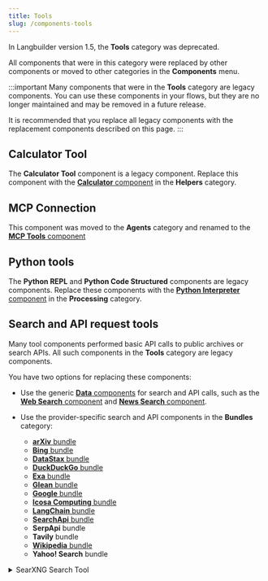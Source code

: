 ```yaml
---
title: Tools
slug: /components-tools
---
```


In Langbuilder version 1.5, the **Tools** category was deprecated.

All components that were in this category were replaced by other components or moved to other categories in the **Components** menu.

:::important
Many components that were in the **Tools** category are legacy components.
You can use these components in your flows, but they are no longer maintained and may be removed in a future release.

It is recommended that you replace all legacy components with the replacement components described on this page.
:::

## Calculator Tool

The **Calculator Tool** component is a legacy component.
Replace this component with the [**Calculator** component](/components-helpers#calculator) in the **Helpers** category.

## MCP Connection

This component was moved to the **Agents** category and renamed to the [**MCP Tools** component](/components-agents#mcp-connection)

## Python tools

The **Python REPL** and **Python Code Structured** components are legacy components.
Replace these components with the [**Python Interpreter** component](/components-processing#python-interpreter) in the **Processing** category.

## Search and API request tools

Many tool components performed basic API calls to public archives or search APIs.
All such components in the **Tools** category are legacy components.

You have two options for replacing these components:

* Use the generic [**Data** components](/components-data) for search and API calls, such as the [**Web Search** component](/components-data#web-search) and [**News Search** component](/components-data#news-search).

* Use the provider-specific search and API components in the **Bundles** category:

    * [**arXiv** bundle](/bundles-arxiv)
    * [**Bing** bundle](/bundles-bing)
    * [**DataStax** bundle](/bundles-datastax)
    * [**DuckDuckGo** bundle](/bundles-duckduckgo)
    * [**Exa** bundle](/bundles-exa)
    * [**Glean** bundle](/bundles-glean)
    * [**Google** bundle](/bundles-google)
    * [**Icosa Computing** bundle](/bundles-icosacomputing)
    * [**LangChain** bundle](/bundles-langchain)
    * [**SearchApi** bundle](/bundles-searchapi)
    * **SerpApi** bundle
    * **Tavily** bundle
    * [**Wikipedia** bundle](/bundles-wikipedia)
    * **Yahoo! Search** bundle

<details>
<summary>SearXNG Search Tool</summary>

The **SearXNG Search Tool** component is a legacy component.
Replace this component with a [**Data** component](/components-data) or another metasearch provider's [bundle](/components-bundle-components).

This component creates a tool for searching using SearXNG, a metasearch engine.
It accepts the following parameters:

| Name | Type | Description |
|------|------|-------------|
| url | String | Input parameter. The URL of the SearXNG instance. |
| max_results | Integer | Input parameter. The maximum number of results to return. |
| categories | List[String] | Input parameter. The categories to search in. |
| language | String | Input parameter. The language for the search results. |
| result_tool | Tool | Output parameter. A SearXNG search tool for use in LangChain. |

</details>